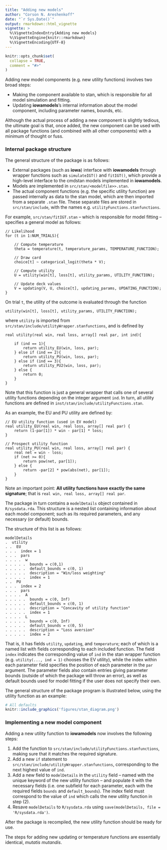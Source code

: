 ```yaml
---
title: "Adding new models"
author: "Corson N. Areshenkoff"
date: "`r Sys.Date()`"
output: rmarkdown::html_vignette
vignette: >
  %\VignetteIndexEntry{Adding new models}
  %\VignetteEngine{knitr::rmarkdown}
  %\VignetteEncoding{UTF-8}
---
```


```r
knitr::opts_chunk$set(
  collapse = TRUE,
  comment = "#>"
)
```

Adding new model components (e.g. new utility functions) involves two broad steps:

- Making the component available to stan, which is responsible for all model
simulation and fitting.
- Updating **iowamodels**'s internal information about the model component, including
parameter names, bounds, etc.

Although the actual process of adding a new component is slightly tedious, the
ultimate goal is that, once added, the new component can be used with all package
functions (and combined with all other components) with a minimum of thought or fuss.

### Internal package structure

The general structure of the package is as follows:

- External packages (such as **iowa**) interface with **iowamodels** through 
wrapper functions such as `simulateIGT()` and `fitIGT()`, which provide a high-level
interface to the cmdstan models implemented in **iowamodels**.
- Models are implemented in `src/stan/<modelfile>>.stan`.
- The actual component functions (e.g. the specific utility function) are passed
internally as data to the stan model, which are then imported from a separate `.stan`
file. These separate files are stored in `src/stan/include`, with the names e.g.
`utilityFunctions.stanfunctions`. 

For example, `src/stan/fitIGT.stan` -- which is responsible for model fitting --
specifies a general model as follows:

```
// Likelihood
for (t in 1:NUM_TRIALS){

    // Compute temperature
    theta = temperature(t, temperature_params, TEMPERATURE_FUNCTION);

    // Draw card
    choice[t] ~ categorical_logit(theta * V);

    // Compute utility
    U = utility(win[t], loss[t], utility_params, UTILITY_FUNCTION);

    // Update deck values
    V = updating(V, U, choice[t], updating_params, UPDATING_FUNCTION);
}
```

On trial `t`, the utility of the outcome is evaluated through the function

```
utility(win[t], loss[t], utility_params, UTILITY_FUNCTION);
```

where `utility` is imported from `src/stan/include/utilityWrapper.stanfunctions`, and
is defined by

```
real utility(real win, real loss, array[] real par, int ind){

    if (ind == 1){
        return utility_EU(win, loss, par);
    } else if (ind == 2){
        return utility_PU(win, loss, par);
    } else if (ind == 3){
        return utility_PU2(win, loss, par);
    } else {
        return 0;
    }
}
```

Note that this function is just a general wrapper that calls one of several
utility functions depending on the integer argument `ind`. In turn, all utility
functions are defined in `inst/stan/include/utilityFunctions.stan`. 

As an example, the EU and PU utility are defined by:

```
// EU utility function (used in EV model)
real utility_EU(real win, real loss, array[] real par) {
    return (1-par[1]) * win - par[1] * loss;
}

// Prospect utility function
real utility_PU(real win, real loss, array[] real par) {
    real net = win - loss;
    if (net >= 0){
        return pow(net, par[1]);
    } else {
        return -par[2] * pow(abs(net), par[1]);
    }
}
```

Note an important point: **All utility functions have exactly the same signature**;
that is `real win, real loss, array[] real par`. 

The package in turn contains a `modelDetails` object contained in `R/sysdata.rda`. This
structure is a nested list containing information about each model component; such
as its required parameters, and any necessary (or default) bounds.

The structure of this list is as follows:

```
modelDetails
.  utility
. .  EU
. . .  index = 1
. . .  pars
. . . .  w
. . . . .  bounds = c(0,1)
. . . . .  default_bounds = c(0, 1)
. . . . .  description = "Win/loss weighting"
. . . . .  index = 1
. .  PU
. . .  index = 2
. . .  pars
. . . .  A
. . . . .  bounds = c(0, Inf)
. . . . .  default_bounds = c(0, 1)
. . . . .  description = "Concavity of utility function"
. . . . .  index = 1
. . . .  L
. . . . .  bounds = c(0, Inf)
. . . . .  default_bounds = c(0, 5)
. . . . .  description = "Loss aversion"
. . . . .  index = 2
```

That is, it has fields `utility`, `updating`, and `temperature`; each of which is 
a named list with fields corresponding to each included function. The field `index`
indicates the corresponding value of `ind` in the stan wrapper function (e.g.
`utility(..., ind = 1)` chooses the EV utility), while the index within each 
parameter field specifies the position of each parameter in the `par` argument.
The parameter fields also contain entries giving parameter bounds (outside of 
which the package will throw an error), as well as default bounds used for model 
fitting if the user does not specify their own.

The general structure of the package program is illustrated below, using the
utility function as an example:

```r
# All defaults
knitr::include_graphics('figures/stan_diagram.png')
```

### Implementing a new model component

Adding a new utility function to **iowamodels** now involves the following steps:

1. Add the function to `src/stan/include/utilityFunctions.stanfunctions`, making sure
that it matches the required signature.
2. Add a new `if` statement to `src/stan/include/utilityWrapper.stanfunctions`, corresponding
to the next highest value of `ind`.
3. Add a new field to `modelDetails` in the `utility` field -- named with the unique
keyword of the new utility function -- and populate it with the necessary fields
(i.e. one subfield for each parameter, each with the required fields `bounds` and
`default_bounds`). The index field must correspond to the value of `ind` which 
calls the new utility function in step (2). 
4. Resave `modelDetails` to `R/sysdata.rda` using `save(modelDetails, file = 'R/sysdata.rda')`.

After the package is recompiled, the new utility function should be ready for use.

The steps for adding new updating or temperature functions are essentially identical,
*mutatis mutandis*.

